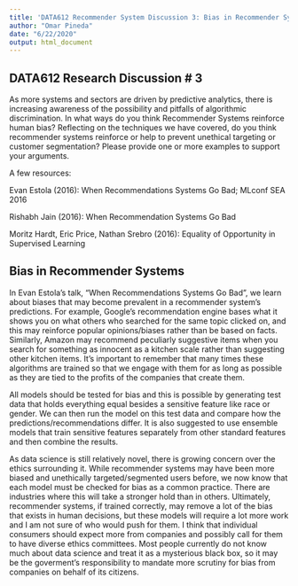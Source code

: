 ```yaml
---
title: 'DATA612 Recommender System Discussion 3: Bias in Recommender Systems'
author: "Omar Pineda"
date: "6/22/2020"
output: html_document
---
```


## DATA612 Research Discussion # 3

As more systems and sectors are driven by predictive analytics, there is increasing awareness of the
possibility and pitfalls of algorithmic discrimination. In what ways do you think Recommender Systems
reinforce human bias? Reflecting on the techniques we have covered, do you think recommender systems
reinforce or help to prevent unethical targeting or customer segmentation?  Please provide one or more
examples to support your arguments.

A few resources:

Evan Estola (2016): When Recommendations Systems Go Bad; MLconf SEA 2016

Rishabh Jain (2016): When Recommendation Systems Go Bad

Moritz Hardt, Eric Price, Nathan Srebro (2016):  Equality of Opportunity in Supervised Learning

## Bias in Recommender Systems

In Evan Estola's talk, "When Recommendations Systems Go Bad", we learn about biases that may become prevalent
in a recommender system's predictions. For example, Google's recommendation engine bases what it shows you on
what others who searched for the same topic clicked on, and this may reinforce popular opinions/biases rather
than be based on facts. Similarly, Amazon may recommend peculiarly suggestive items when you search for
something as innocent as a kitchen scale rather than suggesting other kitchen items. It's important to
remember that many times these algorithms are trained so that we engage with them for as long as possible as
they are tied to the profits of the companies that create them. 

All models should be tested for bias and this is possible by generating test data that holds everything equal
besides a sensitive feature like race or gender. We can then run the model on this test data and compare how
the predictions/recommendations differ. It is also suggested to use ensemble models that train sensitive
features separately from other standard features and then combine the results.

As data science is still relatively novel, there is growing concern over the ethics surrounding it. While
recommender systems may have been more biased and unethically targeted/segmented users before, we now know
that each model must be checked for bias as a common practice. There are industries where this will take a
stronger hold than in others. Ultimately, recommender systems, if trained correctly, may remove a lot of the
bias that exists in human decisions, but these models will require a lot more work and I am not sure of who
would push for them. I think that individual consumers should expect more from companies and possibly call
for them to have diverse ethics committees. Most people currently do not know much about data science and
treat it as a mysterious black box, so it may be the goverment's responsibility to mandate more scrutiny for
bias from companies on behalf of its citizens.
